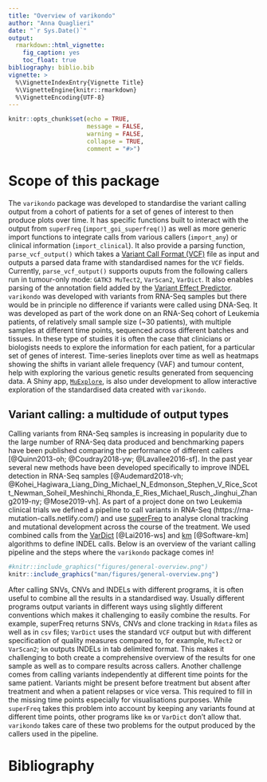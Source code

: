 ```yaml
---
title: "Overview of varikondo"
author: "Anna Quaglieri"
date: "`r Sys.Date()`"
output:
  rmarkdown::html_vignette:
    fig_caption: yes
    toc_float: true
bibliography: biblio.bib
vignette: >
  %\VignetteIndexEntry{Vignette Title}
  %\VignetteEngine{knitr::rmarkdown}
  %\VignetteEncoding{UTF-8}
---
```



```r
knitr::opts_chunk$set(echo = TRUE,
                      message = FALSE,
                      warning = FALSE,
                      collapse = TRUE,
                      comment = "#>")
```


# Scope of this package

The `varikondo` package was developed to standardise the variant calling output from a cohort of patients for a set of genes of interest to then produce plots over time. It has specific functions built to interact with the output from `superFreq` (`import_goi_superfreq()`) as well as more generic import functions to integrate calls from various callers (`import_any`) or clinical information (`import_clinical`). It also provide a parsing function, `parse_vcf_output()` which takes a [Variant Call Format (VCF)](http://www.internationalgenome.org/wiki/Analysis/Variant%20Call%20Format/vcf-variant-call-format-version-40/) file as input and outputs a parsed data frame with standardised names for the `VCF` fields. Currently, `parse_vcf_output()` supports ouputs from the following callers run in tumour-only mode: `GATK3 MuTect2`, `VarScan2`, `VarDict`. It also enables parsing of the annotation field added by the [Variant Effect Predictor](https://asia.ensembl.org/info/docs/tools/vep/index.html). `varikondo` was developed with variants from RNA-Seq samples but there would be in principle no difference if variants were called using DNA-Seq. 
It was developed as part of the work done on an RNA-Seq cohort of Leukemia patients, of relatively small sample size (~30 patients), with multiple samples at different time points, sequenced across different batches and tissues. In these type of studies it is often the case that clinicians or biologists needs to explore the information for each patient, for a particular set of genes of interest. Time-series lineplots over time as well as heatmaps showing the shifts in variant allele frequency (VAF) and tumour content, help with exploring the various genetic results generated from sequencing data. A Shiny app, [`MuExplore`](https://github.com/annaquaglieri16/mutexplore), is also under development to allow interactive exploration of the standardised data created with `varikondo`. 

## Variant calling: a multidude of output types

Calling variants from RNA-Seq samples is increasing in popularity due to the large number of RNA-Seq data produced and benchmarking papers have been published comparing the performance of different callers [@Quinn2013-oh; @Coudray2018-yw; @Lavallee2016-sf]. In the past year several new methods have been developed specifically to improve INDEL detection in RNA-Seq samples [@Audemard2018-vh; @Kohei_Hagiwara_Liang_Ding_Michael_N_Edmonson_Stephen_V_Rice_Scott_Newman_Soheil_Meshinchi_Rhonda_E_Ries_Michael_Rusch_Jinghui_Zhang2019-ny; @Mose2019-vh]. As part of a project done on two Leukemia clinical trials we defined a pipeline to call variants in RNA-Seq (https://rna-mutation-calls.netlify.com/) and use [superFreq](https://github.com/ChristofferFlensburg/superFreq) to analyse clonal tracking and mutational development across the course of the treatment. We used combined calls from the [VarDict](https://github.com/AstraZeneca-NGS/VarDict) [@Lai2016-ws] and [km](https://github.com/iric-soft/km/tree/master/km/tools#output-description-1) [@Software-km] algorithms to define INDEL calls. Below is an overview of the variant calling pipeline and the steps where the `varikondo` package comes in!

```r
#knitr::include_graphics("figures/general-overview.png")
knitr::include_graphics("man/figures/general-overview.png")
```


After calling SNVs, CNVs and INDELs with different programs, it is often useful to combine all the results in a standardised way. Usually different programs output variants in different ways using slightly different conventions which makes it challenging to easily combine the results. For example, superFreq returns SNVs, CNVs and clone tracking in `Rdata` files as well as in `csv` files; `VarDict` uses the standard `VCF` output but with different specification of quality measures compared to, for example, `MuTect2` or `VarScan2`; `km` outputs INDELs in tab delimited format. This makes it challenging to both create a comprehensive overview of the results for one sample as well as to compare results across callers. Another challenge comes from calling variants independently at different time points for the same patient. Variants might be present before treatment but absent after treatment and when a patient relapses or vice versa. This required to fill in the missing time points especially for visualisations purposes. While `superFreq` takes this problem into account by keeping any variants found at different time points, other programs like `km` or `VarDict` don’t allow that. `varikondo` takes care of these two problems for the output produced by the callers used in the pipeline. 


# Bibliography
